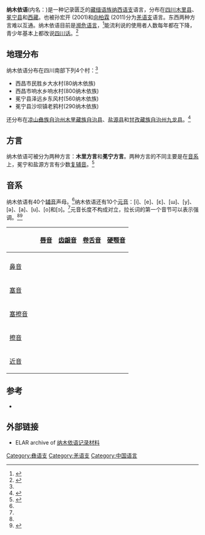 {{Infobox language
|name=纳木依语
|nativename=Namuzi
|pronunciation=
|states=[[中国|中国]]
|speakers=5千
|date=2007
|ref=e18
|familycolor=Sino-Tibetan
|fam1=[[藏缅语族|藏缅语族]]
|fam2=[[缅彝语群|缅彝语群]]或[[羌语支|羌语支]]
|fam3=[[纳西语支|纳西语支]]
|iso3=nmy
|glotto=namu1246
|glottorefname=Namuyi
}}

'''纳木依语'''(内名：{{IPA|na54 mʑi54}})是一种记录匮乏的[[藏缅语族|藏缅语族]][[纳西语支|纳西语支]]语言，分布在[[四川|四川]][[木里县|木里县]]、[[冕宁县|冕宁县]]和[[西藏|西藏]]。也被孙宏开 (2001)和[[向柏霖|向柏霖]] (2011)分为[[羌语支|羌语支]]语言。东西两种方言难以互通。纳木依语目前是[[濒危语言|濒危语言]]，<ref>{{Cite web|url=http://www.endangeredlanguages.com/lang/21|title=Endangered Languages - Namuyi|website=Endangered Languages}}</ref>能流利说的使用者人数每年都在下降，青少年基本上都改说[[四川话|四川话]]。<ref name=":0">{{Cite journal|last=Fuminobu|first=Nishida|date=June 2013|title=Phonetics and Phonology of Dzolo dialect of Namuyi|url=http://ir.iwate-u.ac.jp/dspace/bitstream/10140/5228/1/al-no92p21-54.pdf}}</ref>

==地理分布==
纳木依语分布在四川南部下列4个村：<ref name="Lakhi"/>
*西昌市民胜乡大水村{{IPA|dʐә11 qu11}}(80纳木依族)
*西昌市响水乡响水村{{IPA|dʑa53 qa53 tu11}}(800纳木依族)
*冕宁县泽远乡东风村{{IPA|ɕa11 ma11 khu53}}(560纳木依族)
*冕宁县沙坝镇老鸦村{{IPA|ʂa44 pa53}}(290纳木依族)

还分布在[[凉山彝族自治州|凉山彝族自治州]][[木里藏族自治县|木里藏族自治县]]、[[盐源县|盐源县]]和[[甘孜藏族自治州|甘孜藏族自治州]][[九龙县|九龙县]]。<ref name="Lakhi">{{Cite web|url=https://nirc.nanzan-u.ac.jp/nfile/763|title=The Namuyi Linguistic and Cultural Features|last=Lakhi|first=Libu|last2=Hefright|first2=Brook|date=2007|last3=Stuart|first3=Kevin}}</ref>

==方言==
纳木依语可被分为两种方言：'''木里方言'''和'''冕宁方言'''。两种方言的不同主要是在[[音系|音系]]上，冕宁和盐源方言有少数[[复辅音|复辅音]]。<ref name=":1">{{Cite journal|last=Hongkai|first=Sun|date=1990|title=Languages of the Ethnic Corridor in Western Sichuan|url=http://sealang.net/sala/archives/pdf8/sun1990languages.pdf|journal=Linguistics of the Tibeto-Burman Area}}</ref>

==音系==
纳木依语有40个[[辅音|辅音]]声母。<ref name=":1" />纳木依语还有10个[[元音|元音]]：[i]、[e]、[ɛ]、[ɯ]、[y]、[ə]、[a]、[u]、[o]和[ɔ]。<ref name=":0" />元音长度不构成对立，拉长词的第一个音节可以表示强调。<ref name=":0" /><ref>{{Cite web|url=https://dspace.cuni.cz/bitstream/handle/20.500.11956/95965/140058069.pdf?sequence=1|title=The Description of Namuzi language|last=Pavlík|first=Štěpán}}</ref>

{| class="wikitable" 
|-
! rowspan="2" colspan="2" | 
! colspan="2" | [[唇音|唇音]]
! colspan="2" | [[齿龈音|齿龈音]]
! rowspan="2" | [[卷舌音|卷舌音]]
! rowspan="2" | [[硬颚音|硬颚音]]
! rowspan="2" | [[软腭音|软腭音]]
! rowspan="2" | [[小舌音|小舌音]]
! rowspan="2" | [[声门音|声门音]]
|-
! {{small|模式音}}
! {{small|颤音}}
! {{small|模式音}}
! {{small|颤音}}
|-
! colspan="2" | [[鼻音|鼻音]]
| {{IPA link|m}}
| 
| {{IPA link|n}}
| 
| 
| {{IPA link|ɲ}}
| {{IPA link|ŋ}}
| 
| 
|-
! rowspan="3" | [[塞音|塞音]]
! {{small|清}}
| {{IPA link|p}}
| {{IPA|pʙ}}
| {{IPA link|t}}
| {{IPA|tʙ}}
| 
| 
| {{IPA link|k}}
| {{IPA link|q}}
| {{IPA link|ʔ}}
|-
! {{small|浊}}
| {{IPA link|b}}
| {{IPA|bʙ}}
| {{IPA link|d}}
| {{IPA|dʙ}}
| 
| 
| {{IPA link|ɡ}}
| {{IPA link|ɢ}}
| 
|-
! {{small|送气}}
| {{IPA|pʰ}}
| 
| {{IPA|tʰ}}
| 
| 
| 
| {{IPA|kʰ}}
| {{IPA|qʰ}}
| 
|-
! rowspan="3" | [[塞擦音|塞擦音]]
! {{small|清}}
| 
| 
| {{IPA link|t͡s}}
| 
| {{IPA link|tʂ}}
| {{IPA link|t͡ɕ}}
| 
| 
| 
|-
! {{small|浊}}
| 
| 
| {{IPA link|d͡z}}
| 
| {{IPA link|dʐ}}
| {{IPA link|d͡ʑ}}
| 
| 
| 
|-
! {{small|送气}}
| 
| 
| {{IPA|t͡sʰ}}
| 
| {{IPA|tʂʰ}}
| {{IPA|t͡ɕʰ}}
| 
| 
| 
|-
! rowspan="3" | [[擦音|擦音]]
! {{small|清}}
| {{IPA link|f}}
| 
| {{IPA link|s}}
| 
| {{IPA link|ʂ}}
| 
| {{IPA link|x}}
| {{IPA link|χ}}
| 
|-
! {{small|浊}}
| {{IPA link|v}}
| 
| {{IPA link|z}}
| 
| {{IPA link|ʐ}}
| 
| 
| {{IPA link|ʁ}}
| {{IPA link|ɦ}}
|-
! {{small|鼻化}}
| 
| 
| 
| 
| 
| 
| {{IPA link|x̃}}
| 
| 
|-
! rowspan="2" | [[近音|近音]]
! {{small|清}}
| {{IPA link|w}}
| 
| {{IPA link|l̥}}
| 
| 
| {{IPA link|j}}
| 
| 
| 
|-
! {{small|浊}}
| 
| 
| {{IPA link|l}}
| 
| 
| 
| 
| 
| 
|}

==参考==
{{reflist}}
* {{Cite thesis |last=李 |first=建福 |title=A descriptive grammar of Namuyi Khatho spoken by Namuyi Tibetans |date=2017 |degree=Ph.D. |publisher=La Trobe University |hdl=1959.9/564452 }}

==外部链接==
* ELAR archive of [http://elar.soas.ac.uk/deposit/0217 纳木依语记录材料]

{{汉藏语系}}
{{Qiangic languages}}
{{中国语言}}

[[Category:彝语支|Category:彝语支]]
[[Category:羌语支|Category:羌语支]]
[[Category:中国语言|Category:中国语言]]